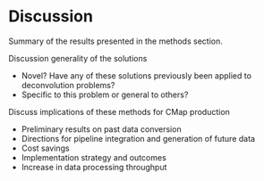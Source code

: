 Discussion
==========

Summary of the results presented in the methods section. 

Discussion generality of the solutions

- Novel? Have any of these solutions previously been applied to deconvolution problems?
- Specific to this problem or general to others?

Discuss implications of these methods for CMap production

- Preliminary results on past data conversion
- Directions for pipeline integration and generation of future data
- Cost savings
- Implementation strategy and outcomes
- Increase in data processing throughput
